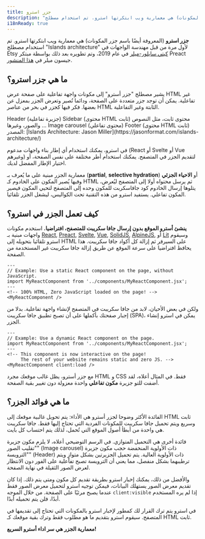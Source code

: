 ```yaml
---
title: جزر استرو
description: "جزر استرو (المعروفة أيضًا باسم جزر المكونات) هي معمارية ويب ابتكرتها استرو. تم استخدام مصطلح 'Islands architecture' لأول مرة من قبل مهندسة الواجهات في Etsy [كيتي سايلور-ميلر](https://twitter.com/ksylor) في عام 2019، وتم تطويره بعد ذلك بواسطة مبتكر Preact جيسون ميلر."
i18nReady: true
---
```



**جزر استرو** (المعروفة أيضًا باسم جزر المكونات) هي معمارية ويب ابتكرتها استرو. تم استخدام مصطلح "Islands architecture" لأول مرة من قبل مهندسة الواجهات في Etsy [كيتي سايلور-ميلر](https://twitter.com/ksylor) في عام 2019، وتم تطويره بعد ذلك بواسطة مبتكر Preact جيسون ميلر في [هذا المنشور](https://jasonformat.com/islands-architecture/).

## ما هي جزر استرو؟

يشير مصطلح "جزر أسترو" إلى مكونات واجهة تفاعلية على صفحة عرض HTML غير تفاعلية. يمكن أن توجد جزر متعددة على الصفحة، ودائما تُصير وتعرض الجزر بمعزل عن بعضها. فكر فيها كجزر في بحر من عناصر HTML الثابتة وغير التفاعلية.

<IslandsDiagram>
  <Fragment slot="headerApp">Header (جزيرة تفاعلية)</Fragment>
  <Fragment slot="sidebarApp">Sidebar (محتوى HTML ثابت)</Fragment>
  <Fragment slot="main">
    محتوى ثابت، مثل النصوص والصور، وغيرها ...
  </Fragment>
  <Fragment slot="carouselApp">Image carousel (محتوى تفاعلي)</Fragment>
  <Fragment slot="footer">Footer (محتوى HTML ثابت)</Fragment>
  <Fragment slot="source">المصدر: [Islands Architecture: Jason Miller](https://jasonformat.com/islands-architecture/)</Fragment>
</IslandsDiagram>

في استرو، يمكنك استخدام أي إطار بناء واجهات مدعوم (React أو Svelte أو Vue وغيرهم) لتقديم الجزر في المتصفح. يمكنك استخدام أطر مختلفة على نفس الصفحة، أو اختيار الإطار المفضل لديك.

معمارية الجزر مبنية على ما يُعرف بـ (**partial**, **selective hydration**) أو **الاحياء الجزئي** وفيها يُصير المكون على الخادوم كـ HTML ثم يرسل محتواه أولا إلى المتصفح ليُعرض، يتلوها إرسال الخادوم كود جافاسكربت للمكون وحده إلى المتصفح لتحيي المكون فيصير المكون تفاعلي. يستفيد استرو من هذه التقنية تحت الكواليس، ليشغل الجزر تلقائيا.

## كيف تعمل الجزر في استرو؟

**ينشئ أسترو الموقع بدون إرسال جافا سكريبت للمتصفح، افتراضيا.** استخدم مكونات واجهات مبنية بـ [React](https://reactjs.org/), [Preact](https://preactjs.com/), [Svelte](https://svelte.dev/), [Vue](https://vuejs.org/), [SolidJS](https://www.solidjs.com/), [AlpineJS](https://alpinejs.dev/), أو [Lit](https://lit.dev/) وسيقوم استرو تلقائيا بتحويله إلى HTML على السيرفر ثم إزالة كل أكواد جافا سكريبت. هذا يحافظ افتراضيا على سرعة الموقع عن طريق إزالة جافا سكريبت غير المستخدمة من الصفحة.

```astro title="src/pages/index.astro"
---
// Example: Use a static React component on the page, without JavaScript.
import MyReactComponent from '../components/MyReactComponent.jsx';
---
<!-- 100% HTML, Zero JavaScript loaded on the page! -->
<MyReactComponent />
```

ولكن في بعض الأحيان، لابد من جافا سكريبت في المتصفح لإنشاء واجهة تفاعلية. بدلا من إجبار صفحتك بأكملها على أن تصبح تطبيق جافا سكريبت (SPA)، يمكن في استرو إنشاء الجزر.

```astro title="src/pages/index.astro" ins="client:load"
---
// Example: Use a dynamic React component on the page.
import MyReactComponent from '../components/MyReactComponent.jsx';
---
<!-- This component is now interactive on the page! 
     The rest of your website remains static and zero JS. -->
<MyReactComponent client:load />
```

مع جزر أسترو، يظل غالب موقعك مجرد HTML و CSS فقط. في المثال أعلاه، لقد أضفت للتو جزيرة **مكون تفاعلي** واحدة معزولة دون تغيير بقية الصفحة.

## ما هي فوائد الجزر؟

الفائدة الأكثر وضوحا لجزر أسترو هي الأداء: يتم تحويل غالبية موقعك إلى HTML ثابت وسريع  ويتم تحميل جافا سكريبت للمكونات الفردية التي تحتاج إليها فقط. جافا سكريبت هي واحدة من أبطأ أصول الموقع التي تُحمل، لذلك يتم احتساب كل بايت.

فائدة أخرى هي التحميل المتوازي. في الرسم التوضيحي أعلاه، لا يلزم مكون جزيرة "تقليب الصور" (Image carousel) ذات الأولوية المنخفضة حجب مكون جزيرة "الترويسة" (Header) ذات الأولوية العالية. يتم تحميل الجزيرتين بشكل متوازٍ ويتم ترطيبهما بشكل منفصل، مما يعني أن الترويسة تصبح تفاعلية على الفور دون الانتظار لعرض الصور الثقيلة في نهاية الصفحة.

والأفضل من ذلك، يمكنك إخبار استرو بطريقة تقديم كل مكون ومتى يتم ذلك. إذا كان تقديم معرض الصور يستهلك البيانات، فيمكن توجيه استرو لتحميل معرض الصور فقط عندما يصبح مرئيًا على الصفحة. من خلال الموجه `client:visible` إذا لم يره المستخدم أبدًا، فلن يتم تحميله أبدًا.

في استرو يتم ترك القرار لك كمطور لإخبار استرو بالمكونات التي تحتاج إلى تقديمها في المتصفح. سيقوم استرو بتقديم ما هو مطلوب فقط وترك بقية موقعك كـ HTML ثابت.

**معمارية الجزر هي سر اداء أسترو السريع!**
